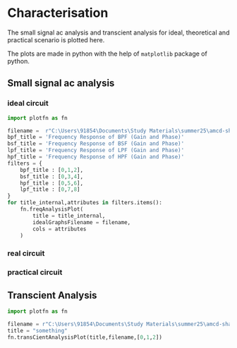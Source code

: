 # Characterisation

The small signal ac analysis and transcient analysis for ideal, theoretical and practical scenario is plotted here.

The plots are made in python with the help of `matplotlib` package of python. 

## Small signal ac analysis

### ideal circuit

```python

import plotfn as fn

filename =  r"C:\Users\91854\Documents\Study Materials\summer25\amcd-shared-repo\hsb-amcd-sose2025-5\content\RAW\idealGraphs.csv"
bpf_title = 'Frequency Response of BPF (Gain and Phase)'
bsf_title = 'Frequency Response of BSF (Gain and Phase)'
lpf_title = 'Frequency Response of LPF (Gain and Phase)'
hpf_title = 'Frequency Response of HPF (Gain and Phase)'
filters = {
    bpf_title : [0,1,2],
    bsf_title : [0,3,4],
    hpf_title : [0,5,6],
    lpf_title : [0,7,8]
}
for title_internal,attributes in filters.items():    
    fn.freqAnalysisPlot(
        title = title_internal,
        idealGraphsFilename = filename,
        cols = attributes
    )

```
### real circuit
### practical circuit

## Transcient Analysis

```python
import plotfn as fn

filename = r"C:\Users\91854\Documents\Study Materials\summer25\amcd-shared-repo\Red Pithaya images\Red Pithaya images\HPF_T_500.csv"
title = "something"
fn.transCientAnalysisPlot(title,filename,[0,1,2])

```